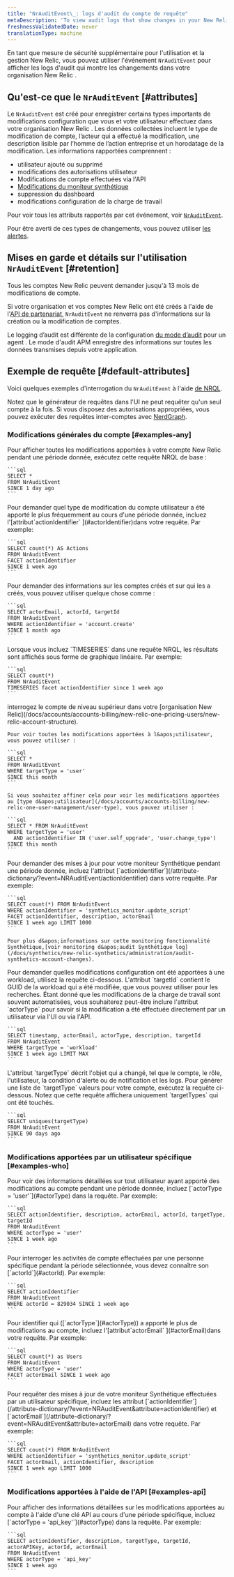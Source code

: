 ```yaml
---
title: "NrAuditEvent\_: logs d'audit du compte de requête"
metaDescription: 'To view audit logs that show changes in your New Relic account for a selected time frame, query the NrAuditLog event.'
freshnessValidatedDate: never
translationType: machine
---
```


En tant que mesure de sécurité supplémentaire pour l&apos;utilisation et la gestion New Relic, vous pouvez utiliser l&apos;événement `NrAuditEvent` pour afficher les logs d&apos;audit qui montre les changements dans votre organisation New Relic .

## Qu&apos;est-ce que le `NrAuditEvent` [#attributes]

Le `NrAuditEvent` est créé pour enregistrer certains types importants de modifications configuration que vous et votre utilisateur effectuez dans votre organisation New Relic . Les données collectées incluent le type de modification de compte, l’acteur qui a effectué la modification, une description lisible par l’homme de l’action entreprise et un horodatage de la modification. Les informations rapportées comprennent :

* utilisateur ajouté ou supprimé
* modifications des autorisations utilisateur
* Modifications de compte effectuées via l&apos;API
* [Modifications du moniteur synthétique](/docs/synthetics/new-relic-synthetics/administration/audit-synthetics-account-changes)
* suppression du dashboard
* modifications configuration de la charge de travail

Pour voir tous les attributs rapportés par cet événement, voir [`NrAuditEvent`](/attribute-dictionary/?event=NrAuditEvent).

Pour être averti de ces types de changements, vous pouvez utiliser [les alertes](/docs/alerts/new-relic-alerts/getting-started/alerting-new-relic).

## Mises en garde et détails sur l&apos;utilisation `NrAuditEvent` [#retention]

Tous les comptes New Relic peuvent demander jusqu&apos;à 13 mois de modifications de compte.

Si votre organisation et vos comptes New Relic ont été créés à l&apos;aide de l&apos;[API de partenariat](/docs/new-relic-partnerships/partner-integration-guide/partner-account-maintenance/partner-api), `NrAuditEvent` ne renverra pas d&apos;informations sur la création ou la modification de comptes.

Le logging d’audit est différente de la configuration [du mode d’audit](/docs/agents/manage-apm-agents/configuration/log-audit-all-data-your-new-relic-agent-transmits) pour un agent <InlinePopover type="apm" />. Le mode d&apos;audit APM enregistre des informations sur toutes les données transmises depuis votre application.

## Exemple de requête [#default-attributes]

Voici quelques exemples d&apos;interrogation du `NrAuditEvent` à l&apos;aide [de NRQL](/docs/insights/nrql-new-relic-query-language/nrql-resources/nrql-syntax-components-functions#sel-since).

Notez que le générateur de requêtes dans l&apos;UI ne peut requêter qu&apos;un seul compte à la fois. Si vous disposez des autorisations appropriées, vous pouvez exécuter des requêtes inter-comptes avec [NerdGraph](/docs/apis/nerdgraph/examples/nerdgraph-nrql-tutorial/#cross-account-query).

### Modifications générales du compte [#examples-any]

<CollapserGroup>
  <Collapser id="all-changes" title="Quels changements ont été apportés au compte New Relic ?">
    Pour afficher toutes les modifications apportées à votre compte New Relic pendant une période donnée, exécutez cette requête NRQL de base :

    ```sql
    SELECT * 
    FROM NrAuditEvent 
    SINCE 1 day ago
    ```
  </Collapser>

  <Collapser id="what-changed" title="Quel type de changement de compte a été le plus effectué ?">
    Pour demander quel type de modification du compte utilisateur a été apporté le plus fréquemment au cours d&apos;une période donnée, incluez l&apos;[attribut`actionIdentifier` ](#actorIdentifier)dans votre requête. Par exemple:

    ```sql
    SELECT count(*) AS Actions 
    FROM NrAuditEvent 
    FACET actionIdentifier 
    SINCE 1 week ago
    ```
  </Collapser>

  <Collapser id="accounts-created" title="Quels comptes ont été ajoutés à notre organisation ?">
    Pour demander des informations sur les comptes créés et sur qui les a créés, vous pouvez utiliser quelque chose comme :

    ```sql
    SELECT actorEmail, actorId, targetId 
    FROM NrAuditEvent 
    WHERE actionIdentifier = 'account.create' 
    SINCE 1 month ago
    ```
  </Collapser>

  <Collapser id="graph-changes" title="Quelles tendances apparaissent dans les changements de compte ?">
    Lorsque vous incluez `TIMESERIES` dans une requête NRQL, les résultats sont affichés sous forme de graphique linéaire. Par exemple:

    ```sql
    SELECT count(*) 
    FROM NrAuditEvent 
    TIMESERIES facet actionIdentifier since 1 week ago
    ```
  </Collapser>

  <Collapser id="user-mgmt" title="Quels changements ont été apportés à la gestion des utilisateurs ?">
    interrogez le compte de niveau supérieur dans votre [organisation New Relic](/docs/accounts/accounts-billing/new-relic-one-pricing-users/new-relic-account-structure).

    Pour voir toutes les modifications apportées à l&apos;utilisateur, vous pouvez utiliser :

    ```sql
    SELECT * 
    FROM NrAuditEvent 
    WHERE targetType = 'user' 
    SINCE this month
    ```

    Si vous souhaitez affiner cela pour voir les modifications apportées au [type d&apos;utilisateur](/docs/accounts/accounts-billing/new-relic-one-user-management/user-type), vous pouvez utiliser :

    ```sql
    SELECT * FROM NrAuditEvent 
    WHERE targetType = 'user' 
      AND actionIdentifier IN ('user.self_upgrade', 'user.change_type') 
    SINCE this month
    ```
  </Collapser>

  <Collapser id="synth-changes" title="monitoring synthétique : Quelles modifications ont été apportées à un monitorer ?">
    Pour demander des mises à jour pour votre moniteur Synthétique pendant une période donnée, incluez l&apos;attribut [`actionIdentifier`](/attribute-dictionary/?event=NRAuditEvent/actionIdentifier) dans votre requête. Par exemple:

    ```sql
    SELECT count(*) FROM NrAuditEvent 
    WHERE actionIdentifier = 'synthetics_monitor.update_script' 
    FACET actionIdentifier, description, actorEmail 
    SINCE 1 week ago LIMIT 1000
    ```

    Pour plus d&apos;informations sur cette monitoring fonctionnalité Synthétique,[voir monitoring d&apos;audit Synthétique log](/docs/synthetics/new-relic-synthetics/administration/audit-synthetics-account-changes).
  </Collapser>

  <Collapser id="workload-changes" title="Charge de travail : Quels changements ont été apportés à workload configuration?">
    Pour demander quelles modifications configuration ont été apportées à une workload, utilisez la requête ci-dessous. L&apos;attribut `targetId` contient le GUID de la workload qui a été modifiée, que vous pouvez utiliser pour les recherches. Étant donné que les modifications de la charge de travail sont souvent automatisées, vous souhaiterez peut-être inclure l&apos;attribut `actorType` pour savoir si la modification a été effectuée directement par un utilisateur via l&apos;UI ou via l&apos;API.

    ```sql
    SELECT timestamp, actorEmail, actorType, description, targetId 
    FROM NrAuditEvent 
    WHERE targetType = 'workload' 
    SINCE 1 week ago LIMIT MAX
    ```
  </Collapser>

  <Collapser id="target-type" title="Quels types de cibles sont présents dans mon compte ?">
    L&apos;attribut `targetType` décrit l&apos;objet qui a changé, tel que le compte, le rôle, l&apos;utilisateur, la condition d&apos;alerte ou de notification et les logs. Pour générer une liste de `targetType` valeurs pour votre compte, exécutez la requête ci-dessous. Notez que cette requête affichera uniquement `targetTypes` qui ont été touchés.

    ```sql
    SELECT uniques(targetType)
    FROM NrAuditEvent
    SINCE 90 days ago
    ```
  </Collapser>
</CollapserGroup>

### Modifications apportées par un utilisateur spécifique [#examples-who]

<CollapserGroup>
  <Collapser id="events-users" title="Quelles modifications de compte ont été apportées par un utilisateur ?">
    Pour voir des informations détaillées sur tout utilisateur ayant apporté des modifications au compte pendant une période donnée, incluez [`actorType = 'user'`](#actorType) dans la requête. Par exemple:

    ```sql
    SELECT actionIdentifier, description, actorEmail, actorId, targetType, targetId 
    FROM NrAuditEvent 
    WHERE actorType = 'user' 
    SINCE 1 week ago
    ```
  </Collapser>

  <Collapser id="who-changed" title="Quelles modifications de compte ont été apportées par un utilisateur spécifique ?">
    Pour interroger les activités de compte effectuées par une personne spécifique pendant la période sélectionnée, vous devez connaître son [`actorId`](#actorId). Par exemple:

    ```sql
    SELECT actionIdentifier 
    FROM NrAuditEvent 
    WHERE actorId = 829034 SINCE 1 week ago
    ```
  </Collapser>

  <Collapser id="most-changes" title="Qui a apporté le plus de modifications au compte ?">
    Pour identifier qui ([`actorType`](#actorType)) a apporté le plus de modifications au compte, incluez l&apos;[attribut`actorEmail` ](#actorEmail)dans votre requête. Par exemple:

    ```sql
    SELECT count(*) as Users 
    FROM NrAuditEvent 
    WHERE actorType = 'user' 
    FACET actorEmail SINCE 1 week ago
    ```
  </Collapser>

  <Collapser id="synth-user" title="monitoring synthétique : Quels moniteurs ont été créés par un utilisateur spécifique ?">
    Pour requêter des mises à jour de votre moniteur Synthétique effectuées par un utilisateur spécifique, incluez les attribut [`actionIdentifier`](/attribute-dictionary/?event=NRAuditEvent&attribute=actionIdentifier) et [`actorEmail`](/attribute-dictionary/?event=NRAuditEvent&attribute=actorEmail) dans votre requête. Par exemple:

    ```sql
    SELECT count(*) FROM NrAuditEvent 
    WHERE actionIdentifier = 'synthetics_monitor.update_script' 
    FACET actorEmail, actionIdentifier, description 
    SINCE 1 week ago LIMIT 1000
    ```
  </Collapser>
</CollapserGroup>

### Modifications apportées à l&apos;aide de l&apos;API [#examples-api]

<CollapserGroup>
  <Collapser id="events-api-key" title="Quelles modifications de compte ont été apportées à l’aide d’une clé API ?">
    Pour afficher des informations détaillées sur les modifications apportées au compte à l&apos;aide d&apos;une clé API au cours d&apos;une période spécifique, incluez [`actorType = 'api_key'`](#actorType) dans la requête. Par exemple:

    ```sql
    SELECT actionIdentifier, description, targetType, targetId, actorAPIKey, actorId, actorEmail 
    FROM NrAuditEvent 
    WHERE actorType = 'api_key' 
    SINCE 1 week ago
    ```
  </Collapser>
</CollapserGroup>